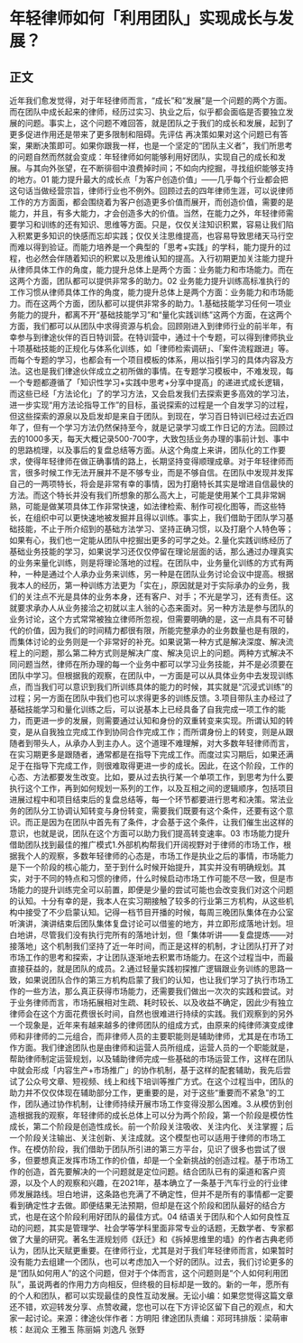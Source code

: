 # 年轻律师如何「利用团队」实现成长与发展？
## 正文
近年我们愈发觉得，对于年轻律师而言，“成长”和“发展”是一个问题的两个方面。而在团队中成长起来的律师，经历过实习、执业之后，似乎都会面临是否要独立发展的问题。事实上，这个问题不难回答，就是团队之于我们的成长和发展，起到了更多促进作用还是带来了更多限制和阻碍。先评估 再决策如果对这个问题已有答案，果断决策即可。如果你跟我一样，也是一个坚定的“团队主义者”，我们所思考的问题自然而然就会变成：年轻律师如何能够利用好团队，实现自己的成长和发展。与其向外张望，在不断徘徊中浪费掉时间；不如向内挖掘，寻找组织能够支持的地方。01 能力提升最大的成长点「为客户创造价值」——几乎每个行业都会把这句话当做经营宗旨，律师行业也不例外。回顾过去的四年律师生涯，可以说律师工作的方方面面，都会围绕着为客户创造更多价值而展开，而创造价值，需要的是能力，并且，有多大能力，才会创造多大的价值。当然，在能力之外，年轻律师需要学习和训练的还有知识、思维等方面。只是，仅仅关注知识积累，容易让我们陷入积累更多知识的快感而忘却实践；仅仅关注思维提高，也容易导致思绪天马行空而难以得到验证。而能力培养是一个典型的「思考+实践」的学科，能力提升的过程，也必然会伴随着知识的积累以及思维认知的提高。入行初期更加关注能力提升从律师具体工作的角度，能力提升总体上是两个方面：业务能力和市场能力。而在这两个方面，团队都可以提供非常多的助力。02 业务能力提升训练高标准执行的工作习惯从律师具体工作的角度，能力提升总体上是两个方面：业务能力和市场能力。而在这两个方面，团队都可以提供非常多的助力。1.基础技能学习任何一项业务能力的提升，都离不开“基础技能学习”和“量化实践训练”这两个方面，在这两个方面，我们都可以从团队中求得资源与机会。回顾刚进入到律师行业的前半年，有幸参与到律途伙伴的百日特训营。在特训营中，通过十个专题，可以得到律师执业十项基础技能的正规化与体系化训练，如「律师检索调研」、「案件流程跟进」等。而每个专题的学习，也都会有一个项目模板的体系，用以指引学习的具体内容及方法。这也是我们律途伙伴成立之初所做的事情。在专题学习模板中，不难发现，每一个专题都遵循了「知识性学习+实践中思考+分享中提高」的递进式成长逻辑，而这些已经「方法论化」了的学习方法，又会启发我们去探索更多高效的学习法，进一步实现“用方法论指导工作”的目标，虽说探索的过程是一个自发学习的过程，但这些探索的源泉以及启发却是来自于团队。到现在，学习百日特训已经过去近四年了，但有一个学习方法仍然保持至今，就是记录学习或工作日记的方法。回顾过去的1000多天，每天大概记录500-700字，大致包括业务办理的事前计划、事中的思路梳理，以及事后的复盘总结等方面。从这个角度上来讲，团队化的工作要求，使得年轻律师在做正确事情的路上，长期坚持变得顺理成章。对于年轻律师而言，很多时候工作无法开展并不是不够专业，而是不够自信。在团队中发现并发挥自己的一两项特长，将会是非常有幸的事情，因为打磨特长其实是增进自信最快的方法。而这个特长并没有我们所想象的那么高大上，可能是使用某个工具非常娴熟，可能是做某项具体工作非常快速，如法律检索、制作可视化图等，而这些特长，在组织中可以更快速地被发掘并且得以训练。事实上，我们借助于团队学习基础技能，不止于所介绍到的基础方法学习、坚持正确习惯，以及打磨个人特色等；如果有心，我们也一定能从团队中挖掘出更多的可学之处。2.量化实践训练经历了基础业务技能的学习，如果说学习还仅仅停留在理论层面的话，那么通过办理真实的业务来量化训练，则是将理论落地的过程。在团队中，业务量化训练的方式有两种，一种是通过个人承办业务来训练，另一种是在团队业务讨论会议中提高。根据我本人的经历，第一种训练方法更为「实在」，原因就是对于实际承办的业务，我们的关注点不光是具体的业务本身，还有客户、对手；不光是学习，还有责任。这就要求承办人从业务接洽之初就以主人翁的心态来面对。另一种方法是参与团队的业务讨论，这个方式常常被独立律师所忽视，但需要明确的是，这一点具有不可替代的价值，因为我们的时间精力都很有限，所能完整承办的业务数量也是有限的，而集体讨论的业务则是一个非常好的补充。如果说第一种方式是解决深度、解决流程上的问题，那么第二种方式则是解决广度、解决见识上的问题。两种方式解决不同问题当然，律师在所办理的每一个业务中都可以学习业务技能，并不是必须要在团队中学习。但根据我的观察，在团队中，一方面是可以从具体业务中去发现训练点，而当我们可以意识到我们所训练具体的能力的时候，其实就是“沉浸式训练”的过程；另一方面在团队中我们也可以求得更多的训练反馈。3.项目带队主办经过了基础技能学习和量化训练之后，可以说基本上已经具备了自我完成一项工作的能力，而更进一步的发展，则需要通过认知和身份的双重转变来实现。所谓认知的转变，是从自我独立完成工作到协同合作完成工作；而所谓身份上的转变，则是从跟随者到带头人，从承办人到主办人。这个道理不难理解，对大多数年轻律师而言，在实习期更多是跟随者，通常都是在指导下完成工作。而度过实习期后，如果还满足于在指导下完成工作，则很难取得更进一步的成长。因此，在这个阶段，工作的心态、方法都要发生改变。比如，要从过去执行某一个单项工作，到思考为什么要执行这个工作，再到如何规划一系列的工作，以及互相之间的逻辑顺序，包括项目进展过程中和项目结束后的复盘总结等，每一个环节都要进行思考和决策。常法业务的团队分工协调认知转变与身份转变，需要我们既要有这个条件，还要有这个意识。而正是因为在团队中首先有了条件，才会基于这个条件，让我们催生出这样的意识，也就是说，团队在这个方面可以助力我们提高转变速率。03 市场能力提升借助团队找到最佳的推广模式1.外部机构帮我们开阔视野对于律师的市场工作，根据我个人的观察，多数年轻律师的心态是，市场工作是执业之后的事情，市场能力是下一个阶段的核心能力，至于到什么时候开始提升，其实并没有明确规划。其实，对于不同的特点和习惯的律师，什么时候启动市场工作可能不尽一致，但是市场能力的提升训练完全可以前置，即便是少量的尝试可能也会改变我们对这个问题的认知。十分有幸的是，我本人在实习期接触了较多的行业第三方机构，从这些机构中接受了不少启蒙认知。记得一档节目开播的时候，每周三晚团队集体在办公室听演讲，演讲结束后团队集体复盘讨论可以借鉴的地方，并立即形成落地计划。坦白地讲，尽管我们没有执行完所有的落地计划，但「集体听讲——复盘提炼——对接落地」这个机制我们坚持了近一年时间，而正是这样的机制，才让团队打开了对市场工作的思考和探索，才让团队逐渐地去积累市场能力。在这个过程当中，而最直接获益的，就是团队的成员。2.通过轻量实践初探推广逻辑跟业务训练的思路一致，如果说团队合作的第三方机构启蒙了我们的认知，也让我们学习了执行市场工作的一些方法，那么真正获得市场能力，还需要我们做出一次次的实践和尝试。对于业务律师而言，市场拓展相对生疏、耗时较长、以及收益不确定，因此少有独立律师会在这个方面花费很长时间，自然也很难进行持续的实践。我们观察到的另外一个现象是，近年来有越来越多的律师团队的组成方式，由原来的纯律师演变成律师和非律师的二元组合，而非律师人员的主要职能则是辅助律师，尤其是在市场工作方面。我们律途团队也是由律师和运营人员所组成，运营人员的一个职能就是，帮助律师制定运营规划，以及辅助律师完成一些基础的市场运营工作，这样在团队中就会形成「内容生产+市场推广」的协作机制，基于这样的配套辅助，我先后尝试了公众号文章、短视频、线上和线下培训等推广方式。在这个过程当中，团队的助力并不仅仅体现在辅助部分工作，更重要的是，对于这些“重要而不紧急”的工作，团队通过协作机制，让律师持续开展市场工作变得没那么困难。3.从模仿到创造根据我的观察，年轻律师的成长总体上可以分为两个阶段，第一个阶段是模仿性成长，第二个阶段是创造性成长。前一个阶段关注吸收、关注内化、关注掌握；后一个阶段关注输出、关注创新、关注成就。这个模型也可以适用于律师的市场工作。在模仿阶段，我们借助于团队所引进的第三方平台，见识了很多也尝试了很多，但要想真正发挥市场工作的价值，却是一个全新挑战的创造过程。基于市场工作的创造，首先要解决的一个问题就是定位问题。结合团队已有的渠道和客户资源，以及个人的观察和兴趣，在2021年，基本确立了一条基于汽车行业的行业律师发展路线。坦白地讲，这条路也充满了不确定性，但并不是所有的事情都一定要看到确定性才去做。即便结果无法预期，但却是在这个阶段和团队最好的结合方式，也是在这个阶段利用好团队的最佳方式。04 结语关于团队和个人如何良性互动的问题，其实是管理学、社会学等学科里面非常专业的话题，无数学者、专家都做了大量的研究。著名生涯规划师《跃迁》和《拆掉思维里的墙》的作者古典老师认为，团队比天赋更重要。在律师行业，尤其是对于我们年轻律师而言，如果暂时没有能力去组建一个团队，也可以考虑加入一个好的团队。过去，我们讨论更多的是“团队如何用人”的这个问题，但对于个体而言，这个问题则是“个人如何利用团队”，虽说两者的作用力方向相反，但终极的目标却是一致的。新的一年，愿所有的个人和团队，都可以实现最佳的良性互动发展。无讼小编：如果您觉得这篇文章还不错，欢迎转发分享、点赞收藏，您也可以在下方评论区留下自己的观点，和大家一起讨论。来源：律途伙伴作者：方明阳 律途团队责编：邓珂玮排版：梁萌审核：赵润众 王雅玉 陈丽娟 刘逸凡 张野